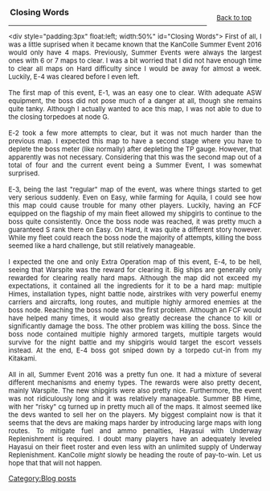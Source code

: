 <div style="font-size:13px; text-align:justify" class="plainlinks">

<div style="float:right; padding:0px 20px">[[#Top|Back to top]]</div>
<div style="padding:0px 3px; font-size:16.5px; font-weight:bold" id="Closing Words">
Closing Words
</div>
<hr>
<div style="padding:3px" float:left; width:50%" id="Closing Words">
First of all, I was a little suprised when it became known that the KanColle Summer Event 2016 would only have 4 maps. Previously, Summer Events were always the largest ones with 6 or 7 maps to clear. I was a bit worried that I did not have enough time to clear all maps on Hard difficulty since I would be away for almost a week. Luckily, E-4 was cleared before I even left.
<br><br>
The first map of this event, E-1, was an easy one to clear. With adequate ASW equipment, the boss did not pose much of a danger at all, though she remains quite tanky. Although I actually wanted to ace this map, I was not able to due to the closing torpedoes at node G.
<br><br>
E-2 took a few more attempts to clear, but it was not much harder than the previous map. I expected this map to have a second stage where you have to deplete the boss meter (like normally) after depleting the TP gauge. However, that apparently was not necessary. Considering that this was the second map out of a total of four and the current event being a Summer Event, I was somewhat surprised.
<br><br>
E-3, being the last "regular" map of the event, was where things started to get very serious suddenly. Even on Easy, while farming for Aquila, I could see how this map could cause trouble for many other players. Luckily, having an FCF equipped on the flagship of my main fleet allowed my shipgirls to continue to the boss quite consistently. Once the boss node was reached, it was pretty much a guaranteed S rank there on Easy. On Hard, it was quite a different story however. While my fleet could reach the boss node the majority of attempts, killing the boss seemed like a hard challenge, but still relatively manageable.
<br><br>
I expected the one and only Extra Operation map of this event, E-4, to be hell, seeing that Warspite was the reward for clearing it. Big ships are generally only rewarded for clearing really hard maps. Although the map did not exceed my expectations, it contained all the ingredients for it to be a hard map: multiple Himes, installation types, night battle node, airstrikes with very powerful enemy carriers and aircrafts, long routes, and multiple highly armored enemies at the boss node. Reaching the boss node was the first problem. Although an FCF would have helped many times, it would also greatly decrease the chance to kill or significantly damage the boss. The other problem was killing the boss. Since the boss node contained multiple highly armored targets, multiple targets would survive for the night battle and my shipgirls would target the escort vessels instead. At the end, E-4 boss got sniped down by a torpedo cut-in from my Kitakami.
<br><br>
All in all, Summer Event 2016 was a pretty fun one. It had a mixture of several different mechanisms and enemy types. The rewards were also pretty decent, mainly Warspite. The new shipgirls were also pretty nice. Furthermore, the event was not ridiculously long and it was relatively manageable. Summer BB Hime, with her "risky" cg turned up in pretty much all of the maps. It almost seemed like the devs wanted to sell her on the players. My biggest complaint now is that it seems that the devs are making maps harder by introducing large maps with long routes. To mitigate fuel and ammo penalties, Hayasui with Underway Replenishment is required. I doubt many players have an adequately leveled Hayasui on their fleet roster and even less with an unlimited supply of Underway Replenishment. KanColle <i>might</i> slowly be heading the route of pay-to-win. Let us hope that that will not happen.
</div>

</div>
[[Category:Blog posts]]